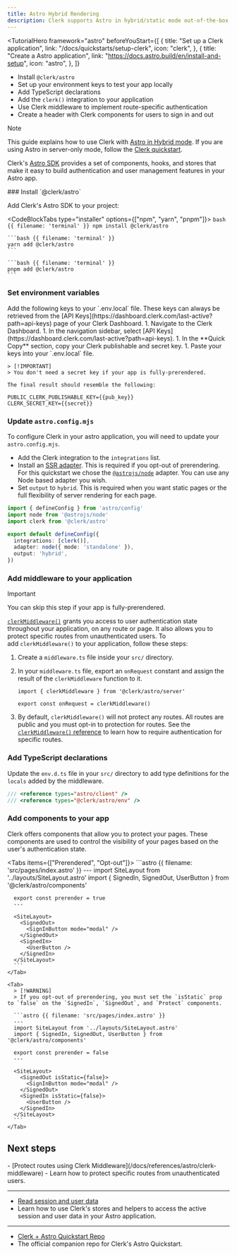 ```yaml
---
title: Astro Hybrid Rendering
description: Clerk supports Astro in hybrid/static mode out-of-the-box.
---
```


<TutorialHero
  framework="astro"
  beforeYouStart={[
    {
      title: "Set up a Clerk application",
      link: "/docs/quickstarts/setup-clerk",
      icon: "clerk",
    },
    {
      title: "Create a Astro application",
      link: "https://docs.astro.build/en/install-and-setup",
      icon: "astro",
    },
  ]}
>
  - Install `@clerk/astro`
  - Set up your environment keys to test your app locally
  - Add TypeScript declarations
  - Add the `clerk()` integration to your application
  - Use Clerk middleware to implement route-specific authentication
  - Create a header with Clerk components for users to sign in and out
</TutorialHero>

> [!NOTE]
> This guide explains how to use Clerk with [Astro in Hybrid mode](https://docs.astro.build/en/guides/server-side-rendering/#configure-server-or-hybrid).
> If you are using Astro in server-only mode, follow the [Clerk quickstart](/docs/quickstarts/astro).

Clerk's [Astro SDK](/docs/references/astro/overview) provides a set of components, hooks, and stores that make it easy to build authentication and user management features in your Astro app.

<Steps>
  ### Install `@clerk/astro`

  Add Clerk's Astro SDK to your project:

  <CodeBlockTabs type="installer" options={["npm", "yarn", "pnpm"]}>
    ```bash {{ filename: 'terminal' }}
    npm install @clerk/astro
    ```

    ```bash {{ filename: 'terminal' }}
    yarn add @clerk/astro
    ```

    ```bash {{ filename: 'terminal' }}
    pnpm add @clerk/astro
    ```
  </CodeBlockTabs>

  ### Set environment variables

  <SignedIn>
    Add the following keys to your `.env.local` file. These keys can always be retrieved from the [API Keys](https://dashboard.clerk.com/last-active?path=api-keys) page of your Clerk Dashboard.
  </SignedIn>

  <SignedOut>
    1. Navigate to the Clerk Dashboard.
    1. In the navigation sidebar, select [API Keys](https://dashboard.clerk.com/last-active?path=api-keys).
    1. In the **Quick Copy** section, copy your Clerk publishable and secret key.
    1. Paste your keys into your `.env.local` file.

    > [!IMPORTANT]
    > You don't need a secret key if your app is fully-prerendered.

    The final result should resemble the following:
  </SignedOut>

  ```env {{ filename: '.env' }}
  PUBLIC_CLERK_PUBLISHABLE_KEY={{pub_key}}
  CLERK_SECRET_KEY={{secret}}
  ```

  ### Update `astro.config.mjs`

  To configure Clerk in your astro application, you will need to update your `astro.config.mjs`.

  - Add the Clerk integration to the `integrations` list.
  - Install an [SSR adapter](https://docs.astro.build/en/guides/server-side-rendering/#official-adapters). This is required if you opt-out of prerendering. For this quickstart we chose the [`@astrojs/node`](https://docs.astro.build/en/guides/integrations-guide/node/) adapter. You can use any Node based adapter you wish.
  - Set `output` to `hybrid`. This is required when you want static pages or the full flexibility of server rendering for each page.

  ```ts {{ filename: 'astro.config.mjs', mark: [2, 3, [6, 8]] }}
  import { defineConfig } from 'astro/config'
  import node from '@astrojs/node'
  import clerk from '@clerk/astro'

  export default defineConfig({
    integrations: [clerk()],
    adapter: node({ mode: 'standalone' }),
    output: 'hybrid',
  })
  ```

  ### Add middleware to your application

  > [!IMPORTANT]
  > You can skip this step if your app is fully-prerendered.

  [`clerkMiddleware()`](/docs/references/astro/clerk-middleware) grants you access to user authentication state throughout your application, on any route or page. It also allows you to protect specific routes from unauthenticated users. To add `clerkMiddleware()` to your application, follow these steps:

  1. Create a `middleware.ts` file inside your `src/` directory.
  1. In your `middleware.ts` file, export an `onRequest` constant and assign the result of the `clerkMiddleware` function to it.

     ```tsx {{ filename: 'src/middleware.ts' }}
     import { clerkMiddleware } from '@clerk/astro/server'

     export const onRequest = clerkMiddleware()
     ```
  1. By default, `clerkMiddleware()` will not protect any routes. All routes are public and you must opt-in to protection for routes. See the [`clerkMiddleware()` reference](/docs/references/astro/clerk-middleware) to learn how to require authentication for specific routes.

  ### Add TypeScript declarations

  Update the `env.d.ts` file in your `src/` directory to add type definitions for the `locals` added by the middleware.

  ```ts {{ prettier: false, filename: 'src/env.d.ts', mark: [3] }}
  /// <reference types="astro/client" />
  /// <reference types="@clerk/astro/env" />
  ```

  ### Add components to your app

  Clerk offers components that allow you to protect your pages. These components are used to control the visibility of your pages based on the user's authentication state.

  <Tabs items={["Prerendered", "Opt-out"]}>
    <Tab>
      ```astro {{ filename: 'src/pages/index.astro' }}
      ---
      import SiteLayout from '../layouts/SiteLayout.astro'
      import { SignedIn, SignedOut, UserButton } from '@clerk/astro/components'

      export const prerender = true
      ---

      <SiteLayout>
        <SignedOut>
          <SignInButton mode="modal" />
        </SignedOut>
        <SignedIn>
          <UserButton />
        </SignedIn>
      </SiteLayout>
      ```
    </Tab>

    <Tab>
      > [!WARNING]
      > If you opt-out of prerendering, you must set the `isStatic` prop to `false` on the `SignedIn`, `SignedOut`, and `Protect` components.

      ```astro {{ filename: 'src/pages/index.astro' }}
      ---
      import SiteLayout from '../layouts/SiteLayout.astro'
      import { SignedIn, SignedOut, UserButton } from '@clerk/astro/components'

      export const prerender = false
      ---

      <SiteLayout>
        <SignedOut isStatic={false}>
          <SignInButton mode="modal" />
        </SignedOut>
        <SignedIn isStatic={false}>
          <UserButton />
        </SignedIn>
      </SiteLayout>
      ```
    </Tab>
  </Tabs>
</Steps>

## Next steps

<Cards>
  - [Protect routes using Clerk Middleware](/docs/references/astro/clerk-middleware)
  - Learn how to protect specific routes from unauthenticated users.

  ---

  - [Read session and user data](/docs/references/astro/read-session-data)
  - Learn how to use Clerk's stores and helpers to access the active session and user data in your Astro application.

  ---

  - [Clerk + Astro Quickstart Repo](https://github.com/clerk/clerk-astro-quickstart)
  - The official companion repo for Clerk's Astro Quickstart.
</Cards>
